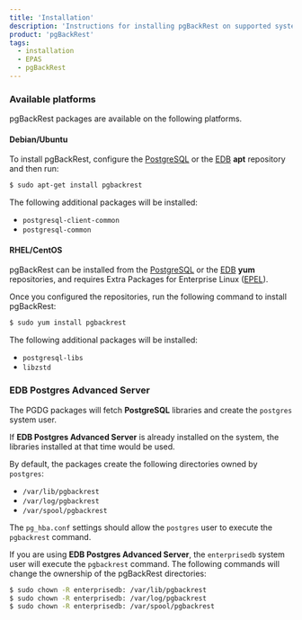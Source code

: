```yaml
---
title: 'Installation'
description: 'Instructions for installing pgBackRest on supported systems, including EDB Postgres Advanced Server'
product: 'pgBackRest'
tags:
  - installation
  - EPAS
  - pgBackRest
---
```



### Available platforms

pgBackRest packages are available on the following platforms.

#### Debian/Ubuntu

To install pgBackRest, configure the [PostgreSQL](https://www.postgresql.org/download/linux/ubuntu/) or the [EDB](https://www.enterprisedb.com/repository-access-thank-you-page) **apt** repository and then run:

```bash
$ sudo apt-get install pgbackrest
```

The following additional packages will be installed:

* `postgresql-client-common`
* `postgresql-common`

#### RHEL/CentOS

pgBackRest can be installed from the [PostgreSQL](https://yum.postgresql.org/) or the [EDB](https://www.enterprisedb.com/repository-access-thank-you-page) **yum** repositories, and requires Extra Packages for Enterprise Linux ([EPEL](https://fedoraproject.org/wiki/EPEL)).

Once you configured the repositories, run the following command to install pgBackRest:

```bash
$ sudo yum install pgbackrest
```

The following additional packages will be installed:

* `postgresql-libs`
* `libzstd`

### EDB Postgres Advanced Server

The PGDG packages will fetch **PostgreSQL** libraries and create the `postgres` system user.

If **EDB Postgres Advanced Server** is already installed on the system, the libraries installed at that time would be used.

By default, the packages create the following directories owned by `postgres`:
* `/var/lib/pgbackrest`
* `/var/log/pgbackrest`
* `/var/spool/pgbackrest`

The `pg_hba.conf` settings should allow the `postgres` user to execute the `pgbackrest` command.

If you are using **EDB Postgres Advanced Server**, the `enterprisedb` system user will execute the `pgbackrest` command. The following commands will change the ownership of the pgBackRest directories:

```bash
$ sudo chown -R enterprisedb: /var/lib/pgbackrest
$ sudo chown -R enterprisedb: /var/log/pgbackrest
$ sudo chown -R enterprisedb: /var/spool/pgbackrest
```
